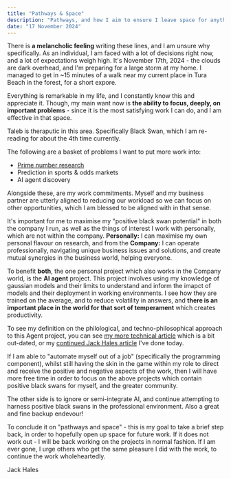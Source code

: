 ```yaml
---
title: "Pathways & Space"
description: "Pathways, and how I aim to ensure I leave space for anything."
date: "17 November 2024"
---
```


There is **a melancholic feeling** writing these lines, and I am unsure why specifically. As an individual, I am faced with a lot of decisions right now, and a lot of expectations weigh high. It's November 17th, 2024 - the clouds are dark overhead, and I'm preparing for a large storm at my home. I managed to get in ~15 minutes of a walk near my current place in Tura Beach in the forest, for a short expore.

Everything is remarkable in my life, and I constantly know this and appreciate it. Though, my main want now is **the ability to focus, deeply, on important problems** - since it is the most satisfying work I can do, and I am effective in that space.

Taleb is theraputic in this area. Specifically Black Swan, which I am re-reading for about the 4th time currently.

The following are a basket of problems I want to put more work into:

- [Prime number research](https://www.jackhales.com/article/prime-number-research-2024)
- Prediction in sports & odds markets
- AI agent discovery

Alongside these, are my work commitments. Myself and my business partner are utterly aligned to reducing our workload so we can focus on other opportunities, which I am blessed to be aligned with in that sense.

It's important for me to maximise my "positive black swan potential" in both the company I run, as well as the things of interest I work with personally, which are not within the company. **Personally:** I can maximise my own personal flavour on research, and from the **Company:** I can operate professionally, navigating unique business issues and solutions, and create mutual synergies in the business world, helping everyone.

To benefit **both**, the one personal project which also works in the Company world, is the **AI agent** project. This project involves using my knowledge of gaussian models and their limits to understand and inform the imapct of models and their deployment in working environments. I see how they are trained on the average, and to reduce volatility in answers, and **there is an important place in the world for that sort of temperament** which creates productivity.

To see my definition on the philological, and techno-philosophical approach to this Agent project, you can see [my more technical article](https://www.agentive.dev/article/agentic-user-parsers) which is a bit out-dated, or my [continued Jack Hales article]() I've done today.

If I am able to "automate myself out of a job" (specifically the programming component), whilst still having the skin in the game within my role to direct and receive the positive and negative aspects of the work, then I will have more free time in order to focus on the above projects which contain positive black swans for myself, and the greater community.

The other side is to ignore or semi-integrate AI, and continue attempting to harness positive black swans in the professional environment. Also a great and fine backup endevour!

To conclude it on "pathways and space" - this is my goal to take a brief step back, in order to hopefully open up space for future work. If it does not work out - I will be back working on the projects in normal fashion. If I am ever gone, I urge others who get the same pleasure I did with the work, to continue the work wholeheartedly.

Jack Hales